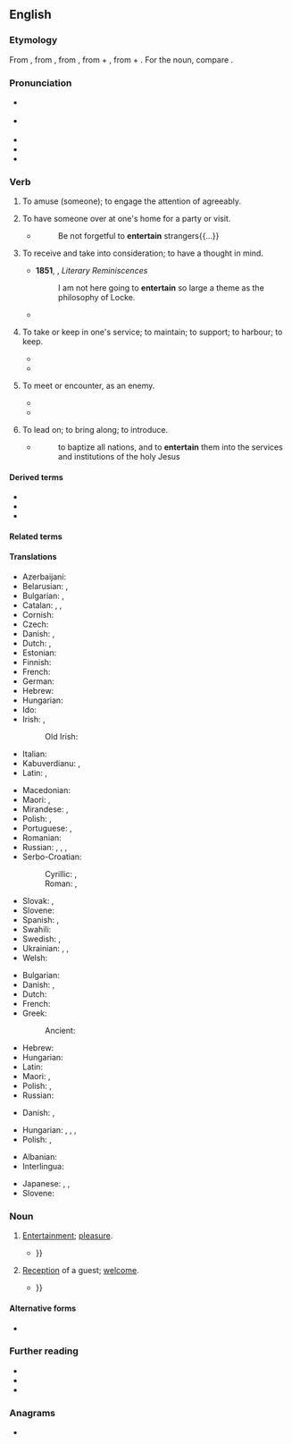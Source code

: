 ==English==

===Etymology===
{{root|en|ine-pro|*ten-}}
From {{inh|en|enm|entertenen}}, from {{der|en|frm|entretenir}}, from {{der|en|fro|entretenir}}, from {{m|fro|entre||among}} + {{m|fro|tenir||to hold}}, from {{der|en|la|inter}} + {{m|la|teneō||hold, keep}}. For the noun, compare {{cog|fr|entretien}}.

===Pronunciation===
* {{a|RP}} {{IPA|en|/ˌɛntəˈteɪn/}}
* {{a|GA}} {{IPA|en|/ˌɛntɚˈteɪn/|[ˌɛɾ̃ɚˈtʰeɪn]}}
* {{hyph|en|en|ter|tain}}
* {{audio|en|En-us-entertain.ogg|Audio (US)}}
* {{rhymes|en|eɪn|s=3}}

===Verb===
{{en-verb}}

# {{lb|en|transitive}} To amuse (someone); to engage the attention of agreeably.
#: {{ux|en|to '''entertain''' friends with lively conversation}}
#: {{ux|en|The motivational speaker not only instructed but also '''entertained''' the audience.}}
# {{lb|en|transitive|and|intransitive}} To have someone over at one's home for a party or visit.
#: {{ux|en|They enjoy '''entertaining''' a lot.}}
#* {{RQ:KJV|Hebrews|13|2}}
#*: Be not forgetful to '''entertain''' strangers{{...}}
# {{lb|en|transitive}} To receive and take into consideration; to have a thought in mind.
#: {{ux|en|The committee would like to '''entertain''' the idea of reducing the budget figures.}}
#: {{ux|en|to '''entertain''' a proposal}}
#* '''1851''', {{w|Thomas De Quincey}}, ''Literary Reminiscences''
#*: I am not here going to '''entertain''' so large a theme as the philosophy of Locke.
#* {{RQ:Hawthorne Scarlet Letter|passage=A rumour gained ground, — and, however absurd, was '''entertained''' by some very sensible people.}}
# {{lb|en|obsolete}} To take or keep in one's service; to maintain; to support; to harbour; to keep.
#* {{RQ:Marlowe Jew of Malta|I|I|iv|lines=96-98|text=Entreat 'em fair, and give them friendly speech,<br>And seem to them as if thy sins were great,<br>Till thou hast gotten to be '''entertain'd'''.}}
#* {{RQ:Shakespeare King Lear|III|vi|passage=You, sir, I '''entertain''' for one of my hundred.}}
# {{lb|en|obsolete}} To meet or encounter, as an enemy.
#* {{RQ:Shakespeare Henry 5|I|ii|passage=O noble English, that could '''entertain''' with half their forces the full pride of France}}
#* {{quote-book|1=en|year=1860|author=British Parliament|title=Naval Discipline Act|chapter=|url=https://www.legislation.gov.uk/ukpga/1860/123/pdfs/ukpga_18600123_en.pdf|page=1069|text=Penalty for '''''entertaining''''' a Deserter}}
# {{lb|en|obsolete}} To lead on; to bring along; to introduce.
#* {{RQ:Taylor Heniaytos}}
#*: to baptize all nations, and to '''entertain''' them into the services and institutions of the holy Jesus

====Derived terms====
* {{l|en|entertainer}}
* {{l|en|entertaining}}
* {{l|en|entertainment}}

====Related terms====
{{rootsee|en|ten}}

====Translations====
{{trans-top|to amuse}}
* Azerbaijani: {{t|az|əyləndirmək}}
* Belarusian: {{t|be|забаўля́ць|impf}}, {{t+|be|ба́віць|impf}}
* Bulgarian: {{t+|bg|забавля́вам|impf}}, {{t+|bg|развлича́м|impf}}
* Catalan: {{t+|ca|entretenir}}, {{t+|ca|divertir}}, {{t+|ca|distreure}}
* Cornish: {{t|kw|didhana}}
* Czech: {{t+|cs|bavit|impf}}
* Danish: {{t|da|underholde}}, {{t|da|fornøje}}
* Dutch: {{t+|nl|vermaken}}, {{t+|nl|amuseren}}
* Estonian: {{t|et|lõbustama}}
* Finnish: {{t+|fi|viihdyttää}}
* French: {{t+|fr|divertir}}
* German: {{t+|de|unterhalten}}
* Hebrew: {{t|he|בידר|tr=bidér}}
* Hungarian: {{t+|hu|szórakoztat}}
* Ido: {{t+|io|amuzar}}
* Irish: {{t|ga|déan siamsa do}}, {{t|ga|cuir siamsaíocht ar fáil do}}
*: Old Irish: {{t|sga|ar·peti}}
* Italian: {{t+|it|divertire}}
* Kabuverdianu: {{t|kea|anima}}, {{t|kea|animá}}
* Latin: {{t|la|remittor}}, {{t|la|oblectō}}
{{trans-mid}}
* Macedonian: {{t|mk|забавува|impf}}
* Maori: {{t|mi|whakangahau}}, {{t|mi|whakapārekareka }}
* Mirandese: {{t|mwl|adbertir}}, {{t|mwl|antretener}}
* Polish: {{t+|pl|bawić|impf}}, {{t+|pl|zabawiać|impf}}
* Portuguese: {{t+|pt|divertir}}, {{t+|pt|entreter}}
* Romanian: {{t+|ro|distra}}
* Russian: {{t+|ru|развлека́ть|impf}}, {{t+|ru|развле́чь|pf}}, {{t+|ru|забавля́ть|impf}}, {{t+|ru|позаба́вить|pf}}
* Serbo-Croatian:
*: Cyrillic: {{t|sh|за̀бављати|impf}}, {{t|sh|за̀бавити|pf}}
*: Roman: {{t+|sh|zàbavljati|impf}}, {{t+|sh|zàbaviti|pf}}
* Slovak: {{t|sk|baviť|impf}}, {{t|sk|zabávať|impf}}
* Slovene: {{t+|sl|zabavati|impf}}
* Spanish: {{t+|es|divertir}}, {{t+|es|entretener}}
* Swahili: {{t+|sw|tumbuiza}}
* Swedish: {{t+|sv|underhålla}}, {{t+|sv|roa}}
* Ukrainian: {{t|uk|розважа́ти|impf}}, {{t|uk|забавля́ти|impf}}, {{t+|uk|ба́вити|impf}}
* Welsh: {{t|cy|diddori}}
{{trans-bottom}}

{{trans-top|to have over at one's home}}
* Bulgarian: {{t|bg|[[приемам]] [[гости]]|impf}}
* Danish: {{t|da|beværte}}, {{t|da|traktere}}
* Dutch: {{t+|nl|ontvangen}}
* French: {{t+|fr|recevoir}}
* Greek:
*: Ancient: {{t|grc|ἑστιάω}}
{{trans-mid}}
* Hebrew: {{t+|he|ארח|tr=eréakh}}
* Hungarian: {{t|hu|vendégül lát}}
* Latin: {{t|la|oblecto}}
* Maori: {{t|mi|whakamanuhiri}}, {{t|mi|whakamanuwhiri}}
* Polish: {{t+|pl|bawić|impf}}, {{t+|pl|gościć|impf}}
* Russian: {{t|ru|[[принима́ть]] [[гость|госте́й]]|impf}}
{{trans-bottom}}

{{trans-top|to receive and take into consideration}}
* Danish: {{t|da|tage under overvejelse}}, {{t|da|lege med idéen om}}
{{trans-mid}}
* Hungarian: {{t+|hu|megfontol}}, {{t+|hu|fontolóra vesz}}, {{t|hu|[[foglalkozik]] [[a]] [[gondolattal]]}}, {{t|hu|[[eljátszik]] [[a]] [[gondolattal]]}}
* Polish: {{t|pl|wziąć pod uwagę|pf}}, {{t+|pl|brać pod uwagę|impf}}
{{trans-bottom}}

{{checktrans-top}}
* Albanian: {{t+|sq|argëtoj}}
* Interlingua: {{t|ia|intertener}}
{{trans-mid}}
* Japanese: {{t|ja|楽しませる|tr=tanoshimaseru}}, {{t|ja|歓待する|tr=kantaisuru}}, {{t|ja|もてなす|tr=motenasu}}
* Slovene: {{t+|sl|zabavati}}
{{trans-bottom}}

===Noun===
{{en-noun|-}}

# {{lb|en|obsolete}} [[entertainment#English|Entertainment]]; [[pleasure]].
#* {{RQ:Marston Malcontent|scene=iii|page=61|passage=And ''Celſo'', prethee let it be thy care to night / To haue ſome pretty ſhew, to ſolemnize / Our high inſtalement, ſome muſike '''maſkerie''': / Weele giue faire entertaine vnto ''Maria'' {{...}}}}
# {{lb|en|obsolete}} [[reception|Reception]] of a guest; [[welcome]].
#* {{RQ:Spenser Faerie Queene|book=IV|canto=VIII|passage=But neede, that answers not to all requests, / Bad them not looke for better '''entertayne''' {{...}}}}

====Alternative forms====
* {{l|en|entertaine}}

===Further reading===
* {{R:Century 1911}}
* {{R:Webster 1913}}
* {{R:OneLook}}

===Anagrams===
* {{anagrams|en|a=aeeinnrtt|Tarentine|Terentian|antienter}}